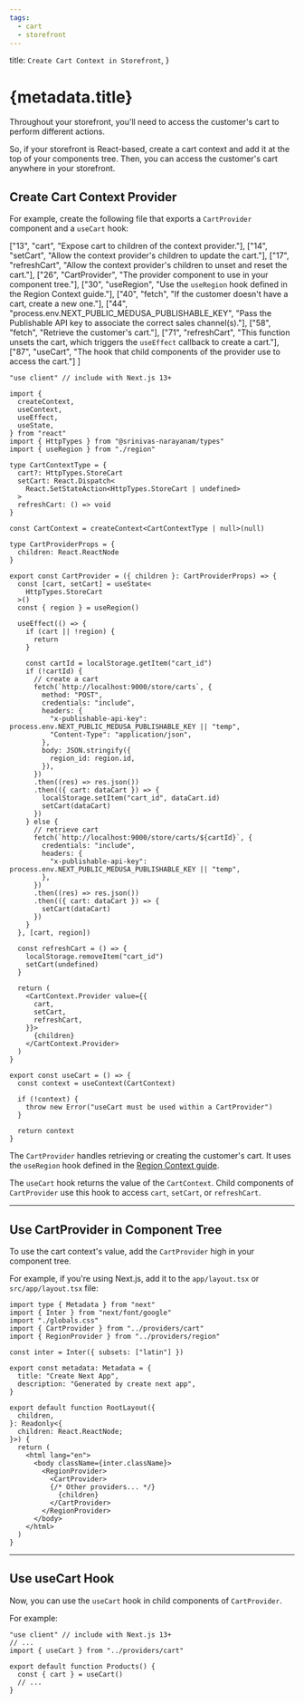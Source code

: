 ```yaml
---
tags:
  - cart
  - storefront
---
```



  title: `Create Cart Context in Storefront`,
}

# {metadata.title}

Throughout your storefront, you'll need to access the customer's cart to perform different actions.

So, if your storefront is React-based, create a cart context and add it at the top of your components tree. Then, you can access the customer's cart anywhere in your storefront.

## Create Cart Context Provider

For example, create the following file that exports a `CartProvider` component and a `useCart` hook:

  ["13", "cart", "Expose cart to children of the context provider."],
  ["14", "setCart", "Allow the context provider's children to update the cart."],
  ["17", "refreshCart", "Allow the context provider's children to unset and reset the cart."],
  ["26", "CartProvider", "The provider component to use in your component tree."],
  ["30", "useRegion", "Use the `useRegion` hook defined in the Region Context guide."],
  ["40", "fetch", "If the customer doesn't have a cart, create a new one."],
  ["44", "process.env.NEXT_PUBLIC_MEDUSA_PUBLISHABLE_KEY", "Pass the Publishable API key to associate the correct sales channel(s)."],
  ["58", "fetch", "Retrieve the customer's cart."],
  ["71", "refreshCart", "This function unsets the cart, which triggers the `useEffect` callback to create a cart."],
  ["87", "useCart", "The hook that child components of the provider use to access the cart."]
]

```tsx highlights={highlights}
"use client" // include with Next.js 13+

import { 
  createContext, 
  useContext, 
  useEffect, 
  useState,
} from "react"
import { HttpTypes } from "@srinivas-narayanam/types"
import { useRegion } from "./region"

type CartContextType = {
  cart?: HttpTypes.StoreCart
  setCart: React.Dispatch<
    React.SetStateAction<HttpTypes.StoreCart | undefined>
  >
  refreshCart: () => void
}

const CartContext = createContext<CartContextType | null>(null)

type CartProviderProps = {
  children: React.ReactNode
}

export const CartProvider = ({ children }: CartProviderProps) => {
  const [cart, setCart] = useState<
    HttpTypes.StoreCart
  >()
  const { region } = useRegion()

  useEffect(() => {
    if (cart || !region) {
      return
    }

    const cartId = localStorage.getItem("cart_id")
    if (!cartId) {
      // create a cart
      fetch(`http://localhost:9000/store/carts`, {
        method: "POST",
        credentials: "include",
        headers: {
          "x-publishable-api-key": process.env.NEXT_PUBLIC_MEDUSA_PUBLISHABLE_KEY || "temp",
          "Content-Type": "application/json",
        },
        body: JSON.stringify({
          region_id: region.id,
        }),
      })
      .then((res) => res.json())
      .then(({ cart: dataCart }) => {
        localStorage.setItem("cart_id", dataCart.id)
        setCart(dataCart)
      })
    } else {
      // retrieve cart
      fetch(`http://localhost:9000/store/carts/${cartId}`, {
        credentials: "include",
        headers: {
          "x-publishable-api-key": process.env.NEXT_PUBLIC_MEDUSA_PUBLISHABLE_KEY || "temp",
        },
      })
      .then((res) => res.json())
      .then(({ cart: dataCart }) => {
        setCart(dataCart)
      })
    }
  }, [cart, region])

  const refreshCart = () => {
    localStorage.removeItem("cart_id")
    setCart(undefined)
  }

  return (
    <CartContext.Provider value={{
      cart,
      setCart,
      refreshCart,
    }}>
      {children}
    </CartContext.Provider>
  )
}

export const useCart = () => {
  const context = useContext(CartContext)

  if (!context) {
    throw new Error("useCart must be used within a CartProvider")
  }

  return context
}
```

The `CartProvider` handles retrieving or creating the customer's cart. It uses the `useRegion` hook defined in the [Region Context guide](../../regions/context/page.mdx).

The `useCart` hook returns the value of the `CartContext`. Child components of `CartProvider` use this hook to access `cart`, `setCart`, or `refreshCart`.

---

## Use CartProvider in Component Tree

To use the cart context's value, add the `CartProvider` high in your component tree.

For example, if you're using Next.js, add it to the `app/layout.tsx` or `src/app/layout.tsx` file:

```tsx title="app/layout.tsx" collapsibleLines="1-14" highlights={[["23"]]}
import type { Metadata } from "next"
import { Inter } from "next/font/google"
import "./globals.css"
import { CartProvider } from "../providers/cart"
import { RegionProvider } from "../providers/region"

const inter = Inter({ subsets: ["latin"] })

export const metadata: Metadata = {
  title: "Create Next App",
  description: "Generated by create next app",
}

export default function RootLayout({
  children,
}: Readonly<{
  children: React.ReactNode;
}>) {
  return (
    <html lang="en">
      <body className={inter.className}>
        <RegionProvider>
          <CartProvider>
          {/* Other providers... */}
            {children}
          </CartProvider>
        </RegionProvider>
      </body>
    </html>
  )
}
```

---

## Use useCart Hook

Now, you can use the `useCart` hook in child components of `CartProvider`.

For example:

```tsx
"use client" // include with Next.js 13+
// ...
import { useCart } from "../providers/cart"

export default function Products() {
  const { cart } = useCart()
  // ...
}
```
